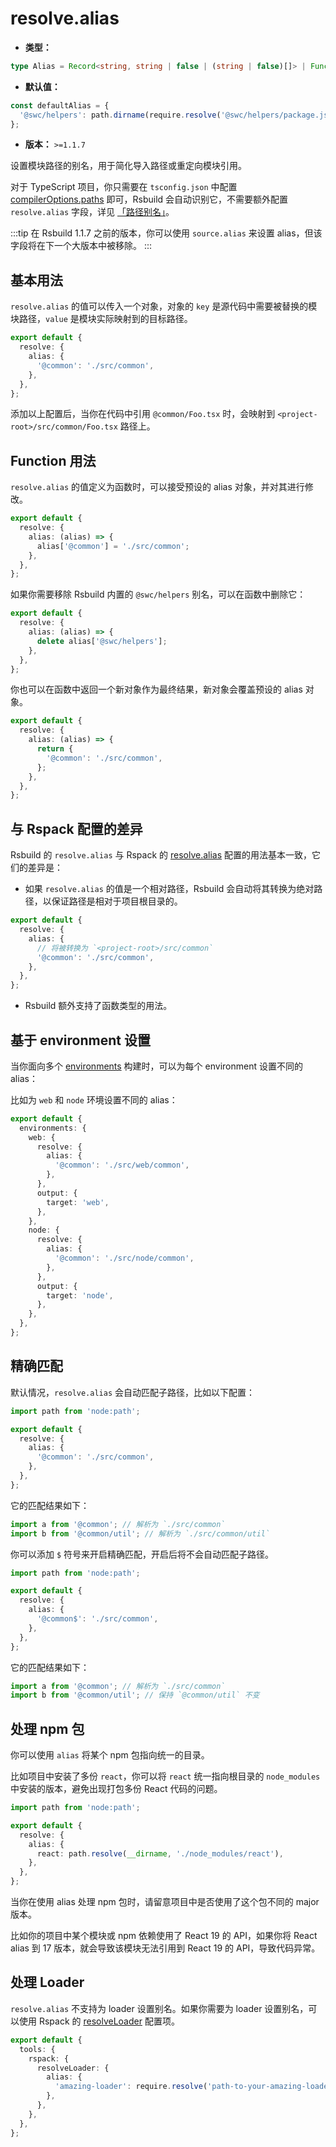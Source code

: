 # resolve.alias

- **类型：**

```ts
type Alias = Record<string, string | false | (string | false)[]> | Function;
```

- **默认值：**

```ts
const defaultAlias = {
  '@swc/helpers': path.dirname(require.resolve('@swc/helpers/package.json')),
};
```

- **版本：** `>=1.1.7`

设置模块路径的别名，用于简化导入路径或重定向模块引用。

对于 TypeScript 项目，你只需要在 `tsconfig.json` 中配置 [compilerOptions.paths](https://typescriptlang.org/tsconfig#paths) 即可，Rsbuild 会自动识别它，不需要额外配置 `resolve.alias` 字段，详见 [「路径别名」](/guide/advanced/alias)。

:::tip
在 Rsbuild 1.1.7 之前的版本，你可以使用 `source.alias` 来设置 alias，但该字段将在下一个大版本中被移除。
:::

## 基本用法

`resolve.alias` 的值可以传入一个对象，对象的 `key` 是源代码中需要被替换的模块路径，`value` 是模块实际映射到的目标路径。

```ts title="rsbuild.config.ts"
export default {
  resolve: {
    alias: {
      '@common': './src/common',
    },
  },
};
```

添加以上配置后，当你在代码中引用 `@common/Foo.tsx` 时，会映射到 `<project-root>/src/common/Foo.tsx` 路径上。

## Function 用法

`resolve.alias` 的值定义为函数时，可以接受预设的 alias 对象，并对其进行修改。

```ts title="rsbuild.config.ts"
export default {
  resolve: {
    alias: (alias) => {
      alias['@common'] = './src/common';
    },
  },
};
```

如果你需要移除 Rsbuild 内置的 `@swc/helpers` 别名，可以在函数中删除它：

```ts title="rsbuild.config.ts"
export default {
  resolve: {
    alias: (alias) => {
      delete alias['@swc/helpers'];
    },
  },
};
```

你也可以在函数中返回一个新对象作为最终结果，新对象会覆盖预设的 alias 对象。

```ts title="rsbuild.config.ts"
export default {
  resolve: {
    alias: (alias) => {
      return {
        '@common': './src/common',
      };
    },
  },
};
```

## 与 Rspack 配置的差异

Rsbuild 的 `resolve.alias` 与 Rspack 的 [resolve.alias](https://rspack.dev/zh/config/resolve#resolvealias) 配置的用法基本一致，它们的差异是：

- 如果 `resolve.alias` 的值是一个相对路径，Rsbuild 会自动将其转换为绝对路径，以保证路径是相对于项目根目录的。

```ts title="rsbuild.config.ts"
export default {
  resolve: {
    alias: {
      // 将被转换为 `<project-root>/src/common`
      '@common': './src/common',
    },
  },
};
```

- Rsbuild 额外支持了函数类型的用法。

## 基于 environment 设置

当你面向多个 [environments](/config/environments) 构建时，可以为每个 environment 设置不同的 alias：

比如为 `web` 和 `node` 环境设置不同的 alias：

```ts title="rsbuild.config.ts"
export default {
  environments: {
    web: {
      resolve: {
        alias: {
          '@common': './src/web/common',
        },
      },
      output: {
        target: 'web',
      },
    },
    node: {
      resolve: {
        alias: {
          '@common': './src/node/common',
        },
      },
      output: {
        target: 'node',
      },
    },
  },
};
```

## 精确匹配

默认情况，`resolve.alias` 会自动匹配子路径，比如以下配置：

```ts title="rsbuild.config.ts"
import path from 'node:path';

export default {
  resolve: {
    alias: {
      '@common': './src/common',
    },
  },
};
```

它的匹配结果如下：

```ts
import a from '@common'; // 解析为 `./src/common`
import b from '@common/util'; // 解析为 `./src/common/util`
```

你可以添加 `$` 符号来开启精确匹配，开启后将不会自动匹配子路径。

```ts title="rsbuild.config.ts"
import path from 'node:path';

export default {
  resolve: {
    alias: {
      '@common$': './src/common',
    },
  },
};
```

它的匹配结果如下：

```ts
import a from '@common'; // 解析为 `./src/common`
import b from '@common/util'; // 保持 `@common/util` 不变
```

## 处理 npm 包

你可以使用 `alias` 将某个 npm 包指向统一的目录。

比如项目中安装了多份 `react`，你可以将 `react` 统一指向根目录的 `node_modules` 中安装的版本，避免出现打包多份 React 代码的问题。

```ts title="rsbuild.config.ts"
import path from 'node:path';

export default {
  resolve: {
    alias: {
      react: path.resolve(__dirname, './node_modules/react'),
    },
  },
};
```

当你在使用 alias 处理 npm 包时，请留意项目中是否使用了这个包不同的 major 版本。

比如你的项目中某个模块或 npm 依赖使用了 React 19 的 API，如果你将 React alias 到 17 版本，就会导致该模块无法引用到 React 19 的 API，导致代码异常。

## 处理 Loader

`resolve.alias` 不支持为 loader 设置别名。如果你需要为 loader 设置别名，可以使用 Rspack 的 [resolveLoader](https://rspack.dev/zh/config/resolve-loader) 配置项。

```ts title="rsbuild.config.ts"
export default {
  tools: {
    rspack: {
      resolveLoader: {
        alias: {
          'amazing-loader': require.resolve('path-to-your-amazing-loader'),
        },
      },
    },
  },
};
```
